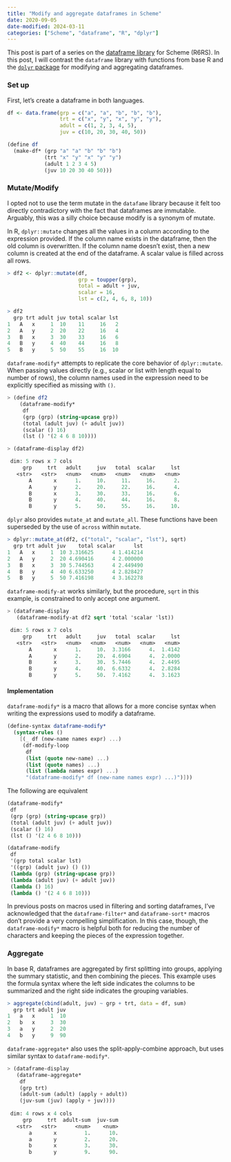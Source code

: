 ```yaml
---
title: "Modify and aggregate dataframes in Scheme"
date: 2020-09-05
date-modified: 2024-03-11
categories: ["Scheme", "dataframe", "R", "dplyr"]
---
```


This post is part of a series on the [dataframe library](https://github.com/hinkelman/dataframe/) for Scheme (R6RS). In this post, I will contrast the `dataframe` library with functions from base R and the [`dplyr` package](https://dplyr.tidyverse.org) for modifying and aggregating dataframes.

### Set up

First, let's create a dataframe in both languages.

``` r
df <- data.frame(grp = c("a", "a", "b", "b", "b"),
                 trt = c("x", "y", "x", "y", "y"),
                 adult = c(1, 2, 3, 4, 5),
                 juv = c(10, 20, 30, 40, 50))
```

``` scheme                 
(define df
  (make-df* (grp "a" "a" "b" "b" "b")
            (trt "x" "y" "x" "y" "y")
            (adult 1 2 3 4 5)
            (juv 10 20 30 40 50)))
```

### Mutate/Modify 

[I opted not to use the term mutate in the `datafame` library because it felt too directly contradictory with the fact that dataframes are immutable. Arguably, this was a silly choice because modify is a synonym of mutate.]{.aside}

In R, `dplyr::mutate` changes all the values in a column according to the expression provided. If the column name exists in the dataframe, then the old column is overwritten. If the column name doesn't exist, then a new column is created at the end of the dataframe. A scalar value is filled across all rows.

``` r
> df2 <- dplyr::mutate(df, 
                       grp = toupper(grp),
                       total = adult + juv,
                       scalar = 16,
                       lst = c(2, 4, 6, 8, 10))

> df2
  grp trt adult juv total scalar lst
1   A   x     1  10    11     16   2
2   A   y     2  20    22     16   4
3   B   x     3  30    33     16   6
4   B   y     4  40    44     16   8
5   B   y     5  50    55     16  10
```

`dataframe-modify*` attempts to replicate the core behavior of `dplyr::mutate`. When passing values directly (e.g., scalar or list with length equal to number of rows), the column names used in the expression need to be explicitly specified as missing with `()`.

``` scheme  
> (define df2
    (dataframe-modify*
     df
     (grp (grp) (string-upcase grp))
     (total (adult juv) (+ adult juv))
     (scalar () 16)
     (lst () '(2 4 6 8 10))))

> (dataframe-display df2)

 dim: 5 rows x 7 cols
     grp     trt   adult     juv   total  scalar     lst 
   <str>   <str>   <num>   <num>   <num>   <num>   <num> 
       A       x      1.     10.     11.     16.      2. 
       A       y      2.     20.     22.     16.      4. 
       B       x      3.     30.     33.     16.      6. 
       B       y      4.     40.     44.     16.      8. 
       B       y      5.     50.     55.     16.     10. 
```

`dplyr` also provides `mutate_at` and `mutate_all`. [These functions have been superseded by the use of `across` within `mutate`.]{.aside}

``` r
> dplyr::mutate_at(df2, c("total", "scalar", "lst"), sqrt)
  grp trt adult juv    total scalar      lst
1   A   x     1  10 3.316625      4 1.414214
2   A   y     2  20 4.690416      4 2.000000
3   B   x     3  30 5.744563      4 2.449490
4   B   y     4  40 6.633250      4 2.828427
5   B   y     5  50 7.416198      4 3.162278
```

`dataframe-modify-at` works similarly, but the procedure, `sqrt` in this example, is constrained to only accept one argument.

``` scheme  
> (dataframe-display
   (dataframe-modify-at df2 sqrt 'total 'scalar 'lst))

 dim: 5 rows x 7 cols
     grp     trt   adult     juv   total  scalar     lst 
   <str>   <str>   <num>   <num>   <num>   <num>   <num> 
       A       x      1.     10.  3.3166      4.  1.4142 
       A       y      2.     20.  4.6904      4.  2.0000 
       B       x      3.     30.  5.7446      4.  2.4495 
       B       y      4.     40.  6.6332      4.  2.8284 
       B       y      5.     50.  7.4162      4.  3.1623 
```

#### Implementation

`dataframe-modify*` is a macro that allows for a more concise syntax when writing the expressions used to modify a dataframe. 

``` scheme  
(define-syntax dataframe-modify*
  (syntax-rules ()
    [(_ df (new-name names expr) ...)
     (df-modify-loop
      df
      (list (quote new-name) ...)
      (list (quote names) ...)
      (list (lambda names expr) ...)
      "(dataframe-modify* df (new-name names expr) ...)")]))
```

The following are equivalent

``` scheme  
(dataframe-modify*
 df
 (grp (grp) (string-upcase grp))
 (total (adult juv) (+ adult juv))
 (scalar () 16)
 (lst () '(2 4 6 8 10)))

(dataframe-modify
 df
 '(grp total scalar lst)
 '((grp) (adult juv) () ())
 (lambda (grp) (string-upcase grp))
 (lambda (adult juv) (+ adult juv))
 (lambda () 16)
 (lambda () '(2 4 6 8 10)))
```

In previous posts on macros used in filtering and sorting dataframes, I've acknowledged that the `dataframe-filter*` and `dataframe-sort*` macros don't provide a very compelling simplification. In this case, though, the `dataframe-modify*` macro is helpful both for reducing the number of characters and keeping the pieces of the expression together.

### Aggregate

In base R, dataframes are aggregated by first splitting into groups, applying the summary statistic, and then combining the pieces. This example uses the formula syntax where the left side indicates the columns to be summarized and the right side indicates the grouping variables.

``` r
> aggregate(cbind(adult, juv) ~ grp + trt, data = df, sum)
  grp trt adult juv
1   a   x     1  10
2   b   x     3  30
3   a   y     2  20
4   b   y     9  90
```

`dataframe-aggregate*` also uses the split-apply-combine approach, but uses similar syntax to `dataframe-modify*`. 

``` scheme  
> (dataframe-display
   (dataframe-aggregate*
    df
    (grp trt)
    (adult-sum (adult) (apply + adult))
    (juv-sum (juv) (apply + juv))))
    
 dim: 4 rows x 4 cols
     grp     trt  adult-sum  juv-sum 
   <str>   <str>      <num>    <num> 
       a       x         1.      10. 
       a       y         2.      20. 
       b       x         3.      30. 
       b       y         9.      90. 
```
